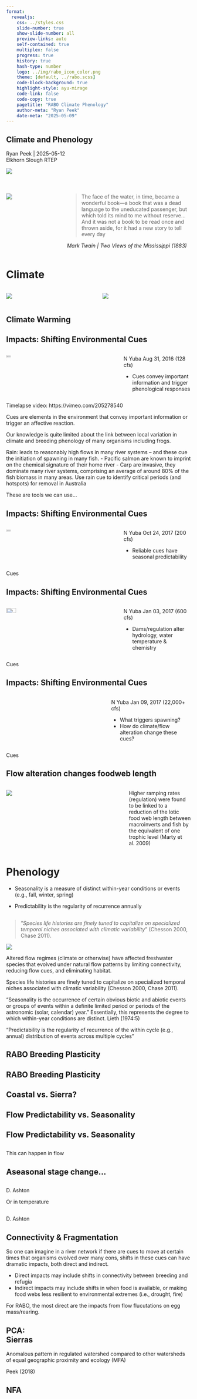 ```yaml
---
format: 
  revealjs:
    css: ../styles.css
    slide-number: true
    show-slide-number: all
    preview-links: auto
    self-contained: true
    multiplex: false
    progress: true
    history: true
    hash-type: number
    logo: ../img/rabo_icon_color.png
    theme: [default, ../rabo.scss]
    code-block-background: true
    highlight-style: ayu-mirage
    code-link: false
    code-copy: true
    pagetitle: "RABO Climate Phenology"
    author-meta: "Ryan Peek"
    date-meta: "2025-05-09"
---
```


::: {.my-title}
# [Climate]{.orange} and [Phenology]{.blue}

::: {.my-grey}
[Ryan Peek | 2025-05-12]{}<br />
[Elkhorn Slough RTEP]{}
:::

![](../img/rabo_adult_dark_transparent.png){.absolute bottom=0 right=0}
:::


# 

::: {.columns .pv4}
::: {.column width="30%"}
::: {.tc}
![](../img/rp_01.jpg)
:::
:::

::: {.column width="70%"}

 > The face of the water, in time, became a wonderful book—a book that was a dead language to the uneducated passenger, but which told its mind to me without reserve… And it was not a book to be read once and thrown aside, for it had a new story to tell every day
 
[*Mark Twain | Two Views of the Mississippi (1883)*]{.gray}

:::
:::

# Climate {.smaller background-color="#000000"}

::: {.columns}

::: {.column width="50%"}
![](../img/shasta_dry.png){.fragment}
:::
::: {.column width="50%"}
![](../img/farside_ball_thru_fish_bowl.png){.fragment}
:::
:::

## Climate Warming {.smaller background-color="#FFFFFF" background-image="https://static01.nyt.com/images/2019/02/13/learning/NightTemperaturesLN/NightTemperaturesLN-jumbo.png?quality=75&auto=webp" background-size="contain" background-position="center"}

## {background-image="https://static01.nyt.com/images/2019/02/26/learning/AmericansClimateChangeLN/AmericansClimateChangeLN-superJumbo.png?quality=75&auto=webp" background-position="center bottom" background-size="contain" background-color="#FFFFFF"}

## { background-image="../img/UCLA-Whiplash-Graphic-042018.jpg" background-position="center" background-size="contain" background-color="#FFFFFF"}

## { background-image="../img/ucla-ar-02-080220-final-scaled_zoom.jpg" background-position="center" background-size="contain" background-color="#FFFFFF"}

## Impacts: Shifting Environmental Cues {.smaller background-image="../img/peek_phenology_nfy_2016-08-31_128cfs.jpg" background-size="contain" background-position="center top" background-color="#000000"}

::: {.columns}
::: {.column width="62%"}

![](../img/rabo_late_gos_yoy.jpg){.br-100 .fragment fragment-index=2 .absolute left=0 bottom=0 width=20%}
:::
::: {.column width="38%"}

N Yuba Aug 31, 2016 (128 cfs)

::: {.fragment fragment-index=1}
 - Cues convey important information and trigger phenological responses
:::

:::
:::

::: footer

[Timelapse video: https://vimeo.com/205278540]{.white}

:::

::: notes
Cues are elements in the environment that convey important information or trigger an affective reaction.

Our knowledge is quite limited about the link between local variation in climate and breeding phenology of many organisms including frogs.

Rain: leads to reasonably high flows in many river systems – and these cue the initiation of spawning in many fish.
 - Pacific salmon are known to imprint on the chemical signature of their home river
 - Carp are invasive, they dominate many river systems, comprising an average of around 80% of the fish biomass in many areas. Use rain cue to identify critical periods (and hotspots) for removal in Australia 

These are tools we can use...

:::


## Impacts: Shifting Environmental Cues {.smaller background-image="../img/peek_phenology_nfy_2017-10-24_200cfs.jpg" background-size="contain" background-position="center top" background-color="#000000"}

::: {.columns}
::: {.column width="62%"}

![](../img/rabo_juveniles.jpg){.br-100 .fragment fragment-index=2 .absolute left=0 bottom=0 width=20%}
:::
::: {.column width="38%"}

N Yuba Oct 24, 2017 (200 cfs)

::: {.fragment fragment-index=1}
 - Reliable cues have seasonal predictability
:::

:::
:::

::: footer
Cues
:::


## Impacts: Shifting Environmental Cues {.smaller background-image="../img/peek_phenology_nfy_2017-01-03_600cfs.jpg" background-size="contain" background-position="center top" background-color="#000000"}

::: {.columns}
::: {.column width="62%"}
![](../img/rabo_overwintering.jpg){.br-100 .fragment fragment-index=2 .absolute left=0 bottom=0 width=30%}
:::
::: {.column width="38%"}

N Yuba Jan 03, 2017 (600 cfs)

::: {.fragment fragment-index=1}
 - Dams/regulation alter hydrology, water temperature & chemistry
:::

:::
:::

::: footer

Cues

:::

## Impacts: Shifting Environmental Cues {.smaller background-image="../img/peek_phenology_nfy_2017-01-09_22kcfs.jpg" background-size="contain" background-position="center top" background-color="#000000"}

::: {.columns}
::: {.column width="55%"}

:::
::: {.column width="45%"}

N Yuba Jan 09, 2017 (22,000+ cfs)

::: {.fragment fragment-index=1}

 - What triggers spawning?
 - How do climate/flow alteration change these cues?

:::

:::
:::

::: footer

Cues

:::

## Flow alteration changes foodweb length {.smaller visibility="hidden"}

::: {.columns}
::: {.column width="65%"}

![](../img/macneale_et_al_2010.png){.tc}
:::
::: {.column width="35%"}

Higher ramping rates (regulation) were found to be linked to a reduction of the lotic food web length between macroinverts and fish by the equivalent of one trophic level  (Marty et al. 2009)

:::
:::

# Phenology { background-color="#000000"}

 - [Seasonality]{.light-blue} is a measure of distinct within-year conditions or events (e.g., fall, winter, spring)

 - [Predictability]{.orange} is the regularity of recurrence annually

## { background-color="#000000"}

 > ["*Species life histories are finely tuned to capitalize on specialized temporal niches associated with climatic variability*" (Chesson 2000, Chase 2011).]{.white} 

![](../img/rabo_stoic.jpg){fig-align="center"}

::: notes

Altered flow regimes (climate or otherwise) have affected freshwater species that evolved under natural flow patterns by limiting connectivity, reducing flow cues, and eliminating habitat.

Species life histories are finely tuned to capitalize on specialized temporal niches associated with climatic variability (Chesson 2000, Chase 2011). 

“Seasonality is the occurrence of certain obvious biotic and abiotic events or groups of events within a definite limited period or periods of the astronomic (solar, calendar) year.” Essentially, this represents the degree to which within-year conditions are distinct. Lieth (1974:5)

“Predictability is the regularity of recurrence of the within cycle (e.g., annual) distribution of events across multiple cycles”
:::

## RABO Breeding Plasticity {.smaller background-image="../img/nfa_initiation_of_oviposition.png" background-size="74%" background-position="center bottom" background-color="#FFFFFF"}

## RABO Breeding Plasticity {.smaller background-image="../img/nfa_hydrovariation_2011.png" background-size="90%" background-position="center bottom" background-color="#FFFFFF"}

## {.smaller background-image="../img/nfa_hydrovariation_2012.png" background-size="90%" background-position="center bottom" background-color="#FFFFFF"}

## {.smaller background-image="../img/nfa_hydrovariation_2013.png" background-size="90%" background-position="center bottom" background-color="#FFFFFF"}

## {.smaller background-image="../img/nfa_hydrovariation_2014.png" background-size="90%" background-position="center bottom" background-color="#FFFFFF"}

## {.smaller background-image="../img/nfa_hydrovariation_2015.png" background-size="90%" background-position="center bottom" background-color="#FFFFFF"}

## {.smaller background-image="../img/nfa_hydrovariation_2016.png" background-size="90%" background-position="center bottom" background-color="#FFFFFF"}

## {.smaller background-image="../img/nfa_hydrovariation_breeding_timing.png" background-size="90%" background-position="center" background-color="#FFFFFF"}


## Coastal vs. Sierra? {.smaller background-image="../img/rap_breeding_timing.png" background-size="75%" background-position="center bottom" background-color="#FFFFFF"}


## Flow Predictability vs. Seasonality {data-menu-title="Seasonality vs Predictability: Pre" .smaller background-image="../img/seasonality_predam.png" background-size="contain" background-position="center" background-color="#001B44"}

## Flow Predictability vs. Seasonality {data-menu-title="Seasonality vs Predictability: Post" .smaller background-image="../img/seasonality_postdam.png" background-size="contain" background-position="center" background-color="#001B44"}

## {background-image="../img/rubicon_asynchrony.png" background-size="contain" background-position="center" background-color="#FFFFFF"}

::: notes
This can happen in flow
:::

## Aseasonal stage change... {.smaller background-image="../img/aseasonal_cues_egg_stranding.png" background-size="80%" background-position="center" background-color="#FFFFFF"}


## {background-image="../img/ashton_trinity_rabo_breeding_timing.png" background-size="contain" background-position="center" background-color="#FFFFFF"}

::: footer
D. Ashton
:::

::: notes
Or in temperature
:::

## {background-image="../img/ashton_trinity_rabo_breeding_timing_pts.png" background-size="contain" background-position="center" background-color="#FFFFFF"}

::: footer
D. Ashton
:::

## Connectivity & Fragmentation {.smaller background-image="../img/fragmentation_glacial_scales.jpg" background-size="contain" background-position="center" background-color="#000000"}

::: notes
So one can imagine in a river network if there are cues to move at certain times that organisms evolved over many eons, shifts in these cues can have dramatic impacts, both direct and indirect.

 - Direct impacts may include shifts in connectivity between breeding and refugia
 - Indirect impacts may include shifts in when food is available, or making food webs less resilient to environmental extremes (i.e., drought, fire)

For RABO, the most direct are the impacts from flow flucutations on egg mass/rearing.

:::

## PCA: <br /> Sierras {.tr .smaller background-image="../img/peek_genetics_01.png" background-size="75%" background-position="center" background-color="#FFFFFF"}

::: notes
Anomalous pattern in regulated watershed compared to other watersheds of equal geographic proximity and ecology (MFA)
:::

::: footer
Peek (2018)
:::

## [NFA]{.blue} {.tr .smaller background-image="../img/peek_genetics_02_nfa.png" background-size="75%" background-position="center" background-color="#FFFFFF"}

<br/><br/>
<br/><br/>
<br/><br/>
<br/><br/>

<center>
- Unimpaired pattern is more <br/>mixed and less structured
</center>

::: footer
Peek (2018)
:::

## [MFA]{.dark-red} {.tr .smaller background-image="../img/peek_genetics_03_mfa.png" background-size="75%" background-position="center" background-color="#FFFFFF"}


::: footer
Peek (2018)
:::




## Summary

 - Flow can be a flexible spawning cue for phenology
 - Declining populations struggle with mismatches from flow alteration & climate change
 - These impacts may be exacerbated by...
 
::: {.columns}
::: {.column width="30%"}
![](../img/sk_image85.jpg){.br-100}
:::

::: {.column width="40%"}
![](../img/MosquitoFire_compress.jpg)
:::

::: {.column width="30%"}
![](../img/sk_01_algae_mat.png){.br-100}
:::
:::

# Pop Quiz!

## How many <br /> frogs do you see? {.smaller background-image="../img/rabo_on_wet_seep.jpg" background-size="contain" background-position="right" background-color="#000000"}

## How many <br /> frogs do you see? {.smaller background-image="../img/rabo_on_wet_seep_circled.jpg" background-size="contain" background-position="right" background-color="#000000"}

::: {.fragment}

 - Did you get 11?

:::



## Questions? {background-color="#111111" background-image="../img/artsy_datasheet_rabo.jpg" background-size="cover" background-position="bottom"}
